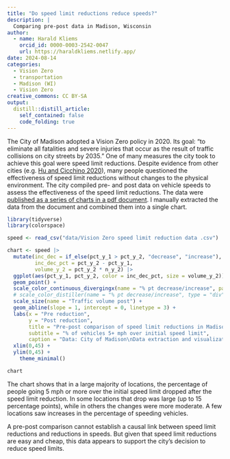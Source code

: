 ```yaml
---
title: "Do speed limit reductions reduce speeds?"
description: |
  Comparing pre-post data in Madison, Wisconsin
author:
  - name: Harald Kliems 
    orcid_id: 0000-0003-2542-0047
    url: https://haraldkliems.netlify.app/
date: 2024-08-14
categories:
  - Vision Zero
  - transportation
  - Madison (WI)
  - Vision Zero
creative_commons: CC BY-SA
output:
  distill::distill_article:
    self_contained: false
    code_folding: true
---
```


The City of Madison adopted a Vision Zero policy in 2020. Its goal: "to eliminate all fatalities and severe injuries that occur as the result of traffic collisions on city streets by 2035." One of many measures the city took to achieve this goal were speed limit reductions. Despite evidence from other cities (e.g. [Hu and Cicchino 2020](https://injuryprevention.bmj.com/content/26/2/99)), many people questioned the effectiveness of speed limit reductions without changes to the physical environment. The city compiled pre- and post data on vehicle speeds to assess the effectiveness of the speed limit reductions. The data were [published as a series of charts in a pdf document](https://www.cityofmadison.com/transportation/documents/vision-zero/2020-2022%20Vision%20Zero_Progress%20Report%20APPENDIX%20A.pdf). I manually extracted the data from the document and combined them into a single chart. 

```r

library(tidyverse)
library(colorspace)

speed <- read_csv("data/Vision Zero speed limit reduction data .csv")

chart <- speed |> 
  mutate(inc_dec = if_else(pct_y_1 > pct_y_2, "decrease", "increase"),
         inc_dec_pct = pct_y_2 - pct_y_1,
         volume_y_2 = pct_y_2 * n_y_2) |> 
  ggplot(aes(pct_y_1, pct_y_2, color = inc_dec_pct, size = volume_y_2)) +
  geom_point() +
  scale_color_continuous_divergingx(name = "% pt decrease/increase", palette = 'RdBu', mid = 0) +
  # scale_color_distiller(name = "% pt decrease/increase", type = "div", palette = "BrBG") +
  scale_size(name = "Traffic volume post") +
  geom_abline(slope = 1, intercept = 0, linetype = 3) +
  labs(x = "Pre reduction",
       y = "Post reduction",
       title = "Pre-post comparison of speed limit reductions in Madison",
       subtitle = "% of vehicles 5+ mph over initial speed limit",
       caption = "Data: City of Madison\nData extraction and visualization: Harald Kliems") +
  xlim(0,45) +
  ylim(0,45) +
    theme_minimal()

chart
```

The chart shows that in a large majority of locations, the percentage of people going 5 mph or more over the initial speed limit dropped after the speed limit reduction. In some locations that drop was large (up to 15 percentage points), while in others the changes were more moderate. A few locations saw increases in the percentage of speeding vehicles. 

A pre-post comparison cannot establish a causal link between speed limit reductions and reductions in speeds. But given that speed limit reductions are easy and cheap, this data appears to support the city's decision to reduce speed limits. 